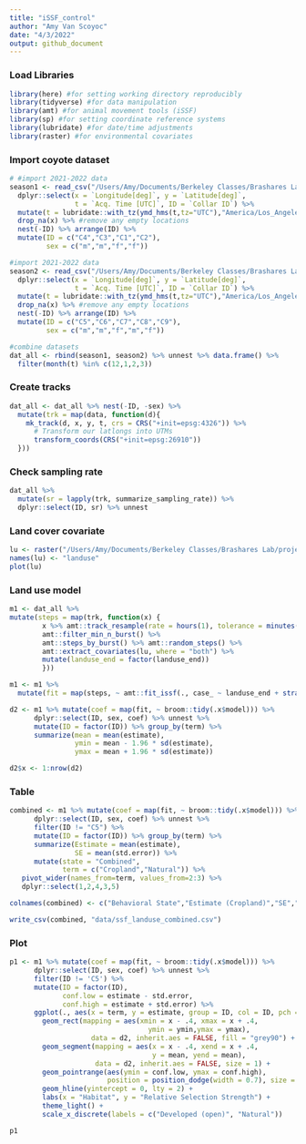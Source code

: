 ```yaml
---
title: "iSSF_control"
author: "Amy Van Scoyoc"
date: "4/3/2022"
output: github_document
---
```


### Load Libraries
```r
library(here) #for setting working directory reproducibly
library(tidyverse) #for data manipulation
library(amt) #for animal movement tools (iSSF) 
library(sp) #for setting coordinate reference systems
library(lubridate) #for date/time adjustments
library(raster) #for environmental covariates
```

### Import coyote dataset
```r
# #import 2021-2022 data
season1 <- read_csv("/Users/Amy/Documents/Berkeley Classes/Brashares Lab/projects/coyote-movement/data/coyote_2020.11.08_2021.06.30.csv") %>%
  dplyr::select(x = `Longitude[deg]`, y = `Latitude[deg]`, 
                t = `Acq. Time [UTC]`, ID = `Collar ID`) %>%
  mutate(t = lubridate::with_tz(ymd_hms(t,tz="UTC"),"America/Los_Angeles")) %>% 
  drop_na(x) %>% #remove any empty locations
  nest(-ID) %>% arrange(ID) %>% 
  mutate(ID = c("C4","C3","C1","C2"), 
         sex = c("m","m","f","f"))

#import 2021-2022 data
season2 <- read_csv("/Users/Amy/Documents/Berkeley Classes/Brashares Lab/projects/coyote-movement/data/coyote_2021.12.01_2022.03.04.csv") %>% 
  dplyr::select(x = `Longitude[deg]`, y = `Latitude[deg]`, 
                t = `Acq. Time [UTC]`, ID = `Collar ID`) %>% 
  mutate(t = lubridate::with_tz(ymd_hms(t,tz="UTC"),"America/Los_Angeles")) %>% 
  drop_na(x) %>% #remove any empty locations
  nest(-ID) %>% arrange(ID) %>% 
  mutate(ID = c("C5","C6","C7","C8","C9"), 
         sex = c("m","m","f","m","f"))

#combine datasets
dat_all <- rbind(season1, season2) %>% unnest %>% data.frame() %>% 
  filter(month(t) %in% c(12,1,2,3))
```

### Create tracks
```r
dat_all <- dat_all %>% nest(-ID, -sex) %>% 
  mutate(trk = map(data, function(d){
    mk_track(d, x, y, t, crs = CRS("+init=epsg:4326")) %>% 
      # Transform our latlongs into UTMs
      transform_coords(CRS("+init=epsg:26910"))
  }))
```

### Check sampling rate
```r
dat_all %>%
  mutate(sr = lapply(trk, summarize_sampling_rate)) %>% 
  dplyr::select(ID, sr) %>% unnest
```

### Land cover covariate
```r
lu <- raster("/Users/Amy/Documents/Berkeley Classes/Brashares Lab/projects/coyote-movement/data_covariates/HREC_landcover_reclass.tif")
names(lu) <- "landuse"
plot(lu)
```

### Land use model
```r
m1 <- dat_all %>%
mutate(steps = map(trk, function(x) {
        x %>% amt::track_resample(rate = hours(1), tolerance = minutes(5)) %>%
        amt::filter_min_n_burst() %>%
        amt::steps_by_burst() %>% amt::random_steps() %>%
        amt::extract_covariates(lu, where = "both") %>%
        mutate(landuse_end = factor(landuse_end))
        }))

m1 <- m1 %>% 
  mutate(fit = map(steps, ~ amt::fit_issf(., case_ ~ landuse_end + strata(step_id_))))

d2 <- m1 %>% mutate(coef = map(fit, ~ broom::tidy(.x$model))) %>%
      dplyr::select(ID, sex, coef) %>% unnest %>%
      mutate(ID = factor(ID)) %>% group_by(term) %>%
      summarize(mean = mean(estimate),
                ymin = mean - 1.96 * sd(estimate),
                ymax = mean + 1.96 * sd(estimate))

d2$x <- 1:nrow(d2)
```

### Table 

```r
combined <- m1 %>% mutate(coef = map(fit, ~ broom::tidy(.x$model))) %>%
      dplyr::select(ID, sex, coef) %>% unnest %>%
      filter(ID != "C5") %>% 
      mutate(ID = factor(ID)) %>% group_by(term) %>%
      summarize(Estimate = mean(estimate),
                SE = mean(std.error)) %>% 
      mutate(state = "Combined",
             term = c("Cropland","Natural")) %>% 
   pivot_wider(names_from=term, values_from=2:3) %>%
   dplyr::select(1,2,4,3,5)

colnames(combined) <- c("Behavioral State","Estimate (Cropland)","SE","Estimate (Natural)","SE2")

write_csv(combined, "data/ssf_landuse_combined.csv")
```


### Plot
```r
p1 <- m1 %>% mutate(coef = map(fit, ~ broom::tidy(.x$model))) %>%
      dplyr::select(ID, sex, coef) %>% unnest %>% 
      filter(ID != 'C5') %>% 
      mutate(ID = factor(ID), 
             conf.low = estimate - std.error,
             conf.high = estimate + std.error) %>%
      ggplot(., aes(x = term, y = estimate, group = ID, col = ID, pch = sex)) +
        geom_rect(mapping = aes(xmin = x - .4, xmax = x + .4, 
                                  ymin = ymin,ymax = ymax), 
                    data = d2, inherit.aes = FALSE, fill = "grey90") +
        geom_segment(mapping = aes(x = x - .4, xend = x + .4,
                                   y = mean, yend = mean), 
                     data = d2, inherit.aes = FALSE, size = 1) +
        geom_pointrange(aes(ymin = conf.low, ymax = conf.high),
                        position = position_dodge(width = 0.7), size = 0.8) +
        geom_hline(yintercept = 0, lty = 2) +
        labs(x = "Habitat", y = "Relative Selection Strength") +
        theme_light() +
        scale_x_discrete(labels = c("Developed (open)", "Natural")) 

p1
```



